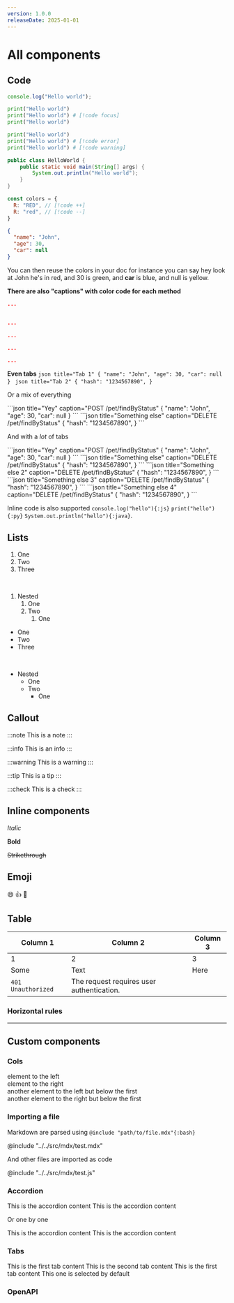 ```yaml
---
version: 1.0.0
releaseDate: 2025-01-01
---
```


# All components

## Code

```ts twoslash
console.log("Hello world");
```

```py
print("Hello world")
print("Hello world") # [!code focus]
print("Hello world")
```

```py
print("Hello world")
print("Hello world") # [!code error]
print("Hello world") # [!code warning]
```

```java title="hello.java" showLineNumbers {3}
public class HelloWorld {
    public static void main(String[] args) {
        System.out.println("Hello world");
    }
}
```

```js
const colors = {
  R: "RED", // [!code ++]
  R: "red", // [!code --]
}
```

```json title="Request" /John/#r /30/#g /car/#b /null/#y 
{
  "name": "John",
  "age": 30,
  "car": null
}
```

You can then reuse the colors in your doc for instance you can say hey look at <R>John</R> he's in red, and <G>30</G> is green, and <B>car</B> is blue, and <Y>null</Y> is yellow.


**There are also "captions" with color code for each method**

```json title="Response" caption="GET /pet/findByStatus"
...
```
```json title="Response" caption="DELETE /pet/findByStatus"

...
```
```json title="Response" caption="POST /pet/findByStatus"
...
```
```json title="Response" caption="PATCH /pet/findByStatus"
...
```
```json title="Response" caption="PUT /pet/findByStatus"
...
```


**Even tabs**
<CodeGroup>
    ```json title="Tab 1"
    {
      "name": "John",
      "age": 30,
      "car": null
    }
    ```
    ```json title="Tab 2"
    {
      "hash": "1234567890",
    }
    ```
</CodeGroup>

Or a mix of everything

<CodeGroup title="Request">
    ```json title="Yey" caption="POST /pet/findByStatus"
    {
      "name": "John",
      "age": 30,
      "car": null
    }
    ```
    ```json title="Something else" caption="DELETE /pet/findByStatus"
    {
      "hash": "1234567890",
    }
    ```
</CodeGroup>

And with a *lot* of tabs 

<CodeGroup title="Request">
    ```json title="Yey" caption="POST /pet/findByStatus"
    {
      "name": "John",
      "age": 30,
      "car": null
    }
    ```
    ```json title="Something else" caption="DELETE /pet/findByStatus"
    {
      "hash": "1234567890",
    }
    ```
    ```json title="Something else 2" caption="DELETE /pet/findByStatus"
    {
      "hash": "1234567890",
    }
    ```
    ```json title="Something else 3" caption="DELETE /pet/findByStatus"
    {
      "hash": "1234567890",
    }
    ```
    ```json title="Something else 4" caption="DELETE /pet/findByStatus"
    {
      "hash": "1234567890",
    }
    ```
</CodeGroup>


Inline code is also supported `console.log("hello"){:js}` `print("hello"){:py}` `System.out.println("hello"){:java}`. 

## Lists

1. One
2. Two
3. Three

<br/>

1. Nested
    1. One
    2. Two
        1. One
- One
- Two
- Three

<br/>

- Nested
  - One
  - Two
    - One
## Callout

:::note
This is a note
:::

:::info
This is an info
:::

:::warning
This is a warning
:::

:::tip
This is a tip
:::

:::check
This is a check
:::

## Inline components

*Italic*

**Bold**

~~Strikethrough~~


## Emoji

:smile:
:+1:
:tada:

## Table

| Column 1 | Column 2 | Column 3 |
| -------- | -------- | -------- |
| 1        | 2        | 3        |
| Some     | Text     | Here     |
| `401 Unauthorized` | The request requires user authentication. | |


### Horizontal rules

---

## Custom components

### Cols

<Col>
  <div>element to the left</div>
  <div>element to the right</div>
  <div>another element to the left but below the first</div>
  <div>another element to the right but below the first</div>
</Col>

### Importing a file

Markdown are parsed using `@include "path/to/file.mdx"{:bash}`

@include "../../src/mdx/test.mdx"

And other files are imported as code

@include "../../src/mdx/test.js"

### Accordion

<Accordion multiple>
  <AccordionItem title="Title 1">
      This is the accordion content
  </AccordionItem>
  <AccordionItem title="Title 2">
      This is the accordion content
  </AccordionItem>
</Accordion>

Or one by one

<Accordion>
  <AccordionItem title="Title 1">
      This is the accordion content
  </AccordionItem>
  <AccordionItem title="Title 2">
      This is the accordion content
  </AccordionItem>
</Accordion>


### Tabs

<Tabs>
  <TabsItem title="Tab 1">
      This is the first tab content
  </TabsItem>
  <TabsItem title="Tab 2">
      This is the second tab content
  </TabsItem>
</Tabs>

<Tabs defaultValue="Tab 2">
  <TabsItem title="Tab 1">
      This is the first tab content
  </TabsItem>
  <TabsItem title="Tab 2">
    This one is selected by default
  </TabsItem>
</Tabs>

### OpenAPI

<OpenapiSchema path="/pet/findByStatus" method="get" />

